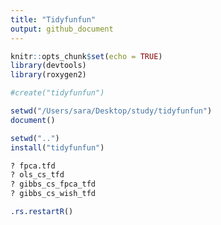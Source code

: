 ```yaml
---
title: "Tidyfunfun"
output: github_document
---
```


```r
knitr::opts_chunk$set(echo = TRUE)
library(devtools)
library(roxygen2)
```

```r
#create("tidyfunfun")
```


```r
setwd("/Users/sara/Desktop/study/tidyfunfun")
document()
```

```r
setwd("..")
install("tidyfunfun")
```

```r
? fpca.tfd
? ols_cs_tfd
? gibbs_cs_fpca_tfd
? gibbs_cs_wish_tfd
```

```r
.rs.restartR() 
```

